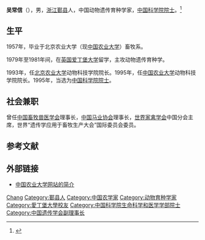 '''吴常信'''（{{bd|1935年|11月|catIdx=W吴}}），男，[[浙江|浙江]][[鄞县|鄞县]]人，中国动物遗传育种学家，[[中国科学院院士|中国科学院院士]]。<ref>{{Cite book|title=中华当代文化名人大辞典|author=张品兴, 殷登祥, 陈有进等主编|publisher=中国广播电视出版社|year=1992|isbn=9787504315137|location=北京|pages=}}</ref>

== 生平 ==
1957年，毕业于北京农业大学（现[[中国农业大学|中国农业大学]]）畜牧系。

1979年至1981年间，在[[英国|英国]][[爱丁堡大学|爱丁堡大学]]留学，主攻动物遗传育种学。

1993年，任[[北京农业大学|北京农业大学]]动物科技学院院长。1995年，任[[中国农业大学|中国农业大学]]动物科技学院院长。1995年，当选为[[中国科学院院士|中国科学院院士]]。

== 社会兼职 ==
曾任[[中国畜牧兽医学会|中国畜牧兽医学会]]理事长，[[中国马业协会|中国马业协会]]理事长，[[世界家禽学会|世界家禽学会]]中国分会主席，世界“遗传学应用于畜牧生产大会”国际委员会委员。

== 参考文献 ==
{{reflist}}

== 外部链接 ==
* [http://cast1.cau.edu.cn/art/2015/8/10/art_19127_389763.html 中国农业大学网站的简介]{{Wayback|url=http://cast1.cau.edu.cn/art/2015/8/10/art_19127_389763.html |date=20170412061843 }}

{{中国科学院生命科学和医学学部院士}}
{{国务院学位委员会第二届学科评议组/农学}}
{{Navboxes
| title  = 吴常信在[[中国遗传学会|中国遗传学会]]的职务
| list1  =
{{中国遗传学会第六届理事会}}
}}

{{Authority control}}
{{DEFAULTSORT:Wu}}
[[Category:吴姓|Chang]]
[[Category:鄞县人|Category:鄞县人]]
[[Category:中国农学家|Category:中国农学家]]
[[Category:动物育种学家|Category:动物育种学家]]
[[Category:愛丁堡大學校友|Category:愛丁堡大學校友]]
[[Category:中国科学院生命科学和医学学部院士|Category:中国科学院生命科学和医学学部院士]]
[[Category:中国遗传学会副理事长|Category:中国遗传学会副理事长]]

{{China-scientist-stub}}